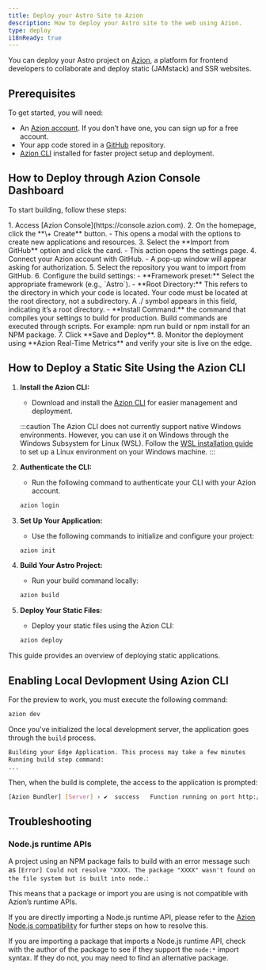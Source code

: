 ```yaml
---
title: Deploy your Astro Site to Azion
description: How to deploy your Astro site to the web using Azion.
type: deploy
i18nReady: true
---
```


You can deploy your Astro project on [Azion](https://console.azion.com/), a platform for frontend developers to collaborate and deploy static (JAMstack) and SSR websites.

## Prerequisites

To get started, you will need:

- An [Azion account](https://www.azion.com/). If you don’t have one, you can sign up for a free account.  
- Your app code stored in a [GitHub](https://github.com/) repository.  
- [Azion CLI](https://www.azion.com/en/documentation/products/azion-cli/overview/) installed for faster project setup and deployment.

## How to Deploy through Azion Console Dashboard

To start building, follow these steps:

<Steps>
1. Access [Azion Console](https://console.azion.com).  
2. On the homepage, click the **\+ Create** button.  
   - This opens a modal with the options to create new applications and resources.  
3. Select the **Import from GitHub** option and click the card.  
   - This action opens the settings page.  
4. Connect your Azion account with GitHub.  
   - A pop-up window will appear asking for authorization.  
5. Select the repository you want to import from GitHub.  
6. Configure the build settings:  
   - **Framework preset:** Select the appropriate framework (e.g., `Astro`).  
   - **Root Directory:** This refers to the directory in which your code is located. Your code must be located at the root directory, not a subdirectory. A ./ symbol appears in this field, indicating it’s a root directory.  
   - **Install Command:** the command that compiles your settings to build for production. Build commands are executed through scripts. For example: npm run build or npm install for an NPM package.  
7. Click **Save and Deploy**.  
8. Monitor the deployment using **Azion Real-Time Metrics** and verify your site is live on the edge.
</Steps>

## How to Deploy a Static Site Using the Azion CLI

<Steps>

1. **Install the Azion CLI:**  
     
   - Download and install the [Azion CLI](https://www.azion.com/en/documentation/products/azion-cli/overview/) for easier management and deployment.

   :::caution
   The Azion CLI does not currently support native Windows environments. However, you can use it on Windows through the Windows Subsystem for Linux (WSL). Follow the [WSL installation guide](https://docs.microsoft.com/en-us/windows/wsl/install) to set up a Linux environment on your Windows machine.
   :::

2. **Authenticate the CLI:**  
     
   - Run the following command to authenticate your CLI with your Azion account.

   ```bash
   azion login
   ```

3. **Set Up Your Application:**  
     
   - Use the following commands to initialize and configure your project:

   ```bash
   azion init
   ```  

4. **Build Your Astro Project:**  
     
   - Run your build command locally:

   ```bash
   azion build
   ```

5. **Deploy Your Static Files:**  
     
   - Deploy your static files using the Azion CLI:

   ```bash
   azion deploy
   ```
</Steps>

This guide provides an overview of deploying static applications.

## Enabling Local Devlopment Using Azion CLI

For the preview to work, you must execute the following command:

```bash
azion dev
```

Once you've initialized the local development server, the application goes through the `build` process.

```bash 
Building your Edge Application. This process may take a few minutes
Running build step command:
...
```

Then, when the build is complete, the access to the application is prompted: 

```bash
[Azion Bundler] [Server] › ✔  success   Function running on port http://localhost:3000 
```

## Troubleshooting


### Node.js runtime APIs

A project using an NPM package fails to build with an error message such as `[Error] Could not resolve "XXXX. The package "XXXX" wasn't found on the file system but is built into node.`:

This means that a package or import you are using is not compatible with Azion’s runtime APIs.

If you are directly importing a Node.js runtime API, please refer to the [Azion Node.js compatibility](https://www.azion.com/en/documentation/products/azion-edge-runtime/compatibility/node/) for further steps on how to resolve this.

If you are importing a package that imports a Node.js runtime API, check with the author of the package to see if they support the `node:*` import syntax. If they do not, you may need to find an alternative package.

